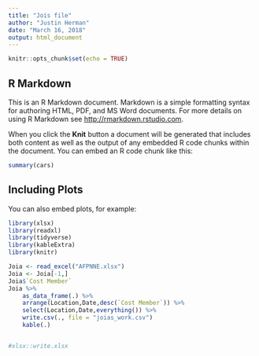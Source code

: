 ```yaml
---
title: "Jois file"
author: "Justin Herman"
date: "March 16, 2018"
output: html_document
---
```


```r
knitr::opts_chunk$set(echo = TRUE)
```

## R Markdown

This is an R Markdown document. Markdown is a simple formatting syntax for authoring HTML, PDF, and MS Word documents. For more details on using R Markdown see <http://rmarkdown.rstudio.com>.

When you click the **Knit** button a document will be generated that includes both content as well as the output of any embedded R code chunks within the document. You can embed an R code chunk like this:

```r
summary(cars)
```

## Including Plots

You can also embed plots, for example:

```r
library(xlsx)
library(readxl)
library(tidyverse)
library(kableExtra)
library(knitr)

Joia <- read_excel("AFPNNE.xlsx")
Joia <- Joia[-1,]
Joia$`Cost Member`
Joia %>% 
    as_data_frame(.) %>% 
    arrange(Location,Date,desc(`Cost Member`)) %>% 
    select(Location,Date,everything()) %>% 
    write.csv(., file = "joias_work.csv")
    kable(.)


#xlsx::write.xlsx



```